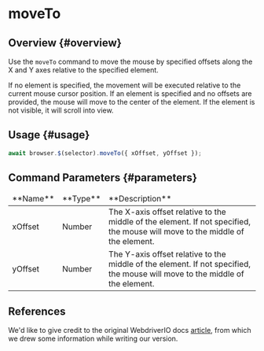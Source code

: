 # moveTo

## Overview {#overview}

Use the `moveTo` command to move the mouse by specified offsets along the X and Y axes relative to the specified element.

If no element is specified, the movement will be executed relative to the current mouse cursor position.
If an element is specified and no offsets are provided, the mouse will move to the center of the element.
If the element is not visible, it will scroll into view.

## Usage {#usage}

```javascript
await browser.$(selector).moveTo({ xOffset, yOffset });
```

## Command Parameters {#parameters}

<table>
    <thead>
        <tr>
            <td>**Name**</td>
            <td>**Type**</td>
            <td>**Description**</td>
        </tr>
    </thead>
    <tbody>
        <tr>
            <td>xOffset</td>
            <td>Number</td>
            <td>
                The X-axis offset relative to the middle of the element. If not specified, the mouse
                will move to the middle of the element.
            </td>
        </tr>
        <tr>
            <td>yOffset</td>
            <td>Number</td>
            <td>
                The Y-axis offset relative to the middle of the element. If not specified, the mouse
                will move to the middle of the element.
            </td>
        </tr>
    </tbody>
</table>

## References

We'd like to give credit to the original WebdriverIO docs [article](https://webdriver.io/docs/api/element/moveTo), from which we drew some information while writing our version.
